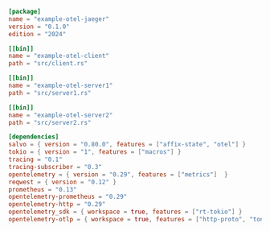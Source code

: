 
```toml  title="otel-jaeger/Cargo.toml"
[package]
name = "example-otel-jaeger"
version = "0.1.0"
edition = "2024"

[[bin]]
name = "example-otel-client"
path = "src/client.rs"

[[bin]]
name = "example-otel-server1"
path = "src/server1.rs"

[[bin]]
name = "example-otel-server2"
path = "src/server2.rs"

[dependencies]
salvo = { version = "0.80.0", features = ["affix-state", "otel"] }
tokio = { version = "1", features = ["macros"] }
tracing = "0.1"
tracing-subscriber = "0.3"
opentelemetry = { version = "0.29", features = ["metrics"]  }
reqwest = { version = "0.12" }
prometheus = "0.13"
opentelemetry-prometheus = "0.29"
opentelemetry-http = "0.29"
opentelemetry_sdk = { workspace = true, features = ["rt-tokio"] }
opentelemetry-otlp = { workspace = true, features = ["http-proto", "tonic", "trace", "reqwest"] }
```